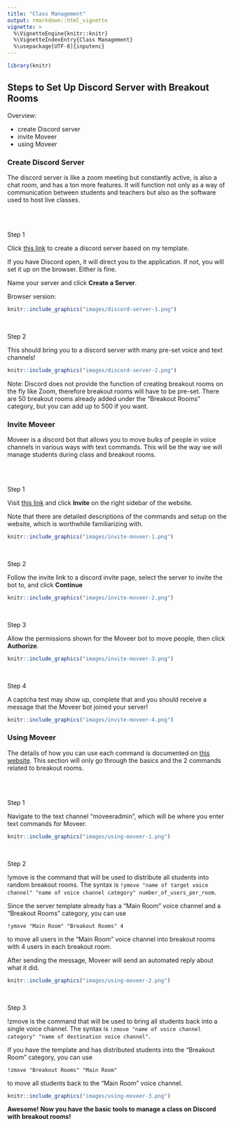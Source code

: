 ```yaml
---
title: "Class Management"
output: rmarkdown::html_vignette
vignette: >
  %\VignetteEngine{knitr::knitr}
  %\VignetteIndexEntry{Class Management}
  %\usepackage[UTF-8]{inputenc}
---
```


```r
library(knitr)
```

## Steps to Set Up Discord Server with Breakout Rooms

Overview:

- create Discord server
- invite Moveer
- using Moveer

### Create Discord Server

The discord server is like a zoom meeting but constantly active, is also a chat room, and has a ton more features. It will function not only as a way of communication between students and teachers but also as the software used to host live classes.

<br><br>

Step 1

Click [this link](https://discord.new/tT3G4kESvqKm) to create a discord server based on my template.

If you have Discord open, it will direct you to the application. If not, you will set it up on the browser. Either is fine.

Name your server and click **Create a Server**.

Browser version:

```r
knitr::include_graphics("images/discord-server-1.png")
```

<br>

Step 2

This should bring you to a discord server with many pre-set voice and text channels!

```r
knitr::include_graphics("images/discord-server-2.png")
```

Note: Discord does not provide the function of creating breakout rooms on the fly like Zoom, therefore breakout rooms will have to be pre-set. There are 50 breakout rooms already added under the "Breakout Rooms" category, but you can add up to 500 if you want.

### Invite Moveer

Moveer is a discord bot that allows you to move bulks of people in voice channels in various ways with text commands. This will be the way we will manage students during class and breakout rooms.

<br><br>

Step 1

Visit [this link](https://top.gg/bot/400724460203802624) and click **Invite** on the right sidebar of the website.

Note that there are detailed descriptions of the commands and setup on the website, which is worthwhile familiarizing with.

```r
knitr::include_graphics("images/invite-moveer-1.png")
```

<br>

Step 2

Follow the invite link to a discord invite page, select the server to invite the bot to, and click **Continue**

```r
knitr::include_graphics("images/invite-moveer-2.png")
```

<br>

Step 3

Allow the permissions shown for the Moveer bot to move people, then click **Authorize**.

```r
knitr::include_graphics("images/invite-moveer-3.png")
```

<br>

Step 4

A captcha test may show up, complete that and you should receive a message that the Moveer bot joined your server!

```r
knitr::include_graphics("images/invite-moveer-4.png")
```


### Using Moveer

The details of how you can use each command is documented on [this website](https://top.gg/bot/400724460203802624). This section will only go through the basics and the 2 commands related to breakout rooms.

<br><br>

Step 1

Navigate to the text channel "moveeradmin", which will be where you enter text commands for Moveer.

```r
knitr::include_graphics("images/using-moveer-1.png")
```

<br>

Step 2

!ymove is the command that will be used to distribute all students into random breakout rooms. The syntax is `!ymove "name of target voice channel" "name of voice channel category" number_of_users_per_room`.

Since the server template already has a "Main Room" voice channel and a "Breakout Rooms" category, you can use

`!ymove "Main Room" "Breakout Rooms" 4`

to move all users in the "Main Room" voice channel into breakout rooms with 4 users in each breakout room.

After sending the message, Moveer will send an automated reply about what it did.

```r
knitr::include_graphics("images/using-moveer-2.png")
```

<br>

Step 3

!zmove is the command that will be used to bring all students back into a single voice channel. The syntax is `!zmove "name of voice channel category" "name of destination voice channel"`.

If you have the template and has distributed students into the "Breakout Room" category, you can use

`!zmove "Breakout Rooms" "Main Room"`

to move all students back to the "Main Room" voice channel.

```r
knitr::include_graphics("images/using-moveer-3.png")
```

**Awesome! Now you have the basic tools to manage a class on Discord with breakout rooms!**
